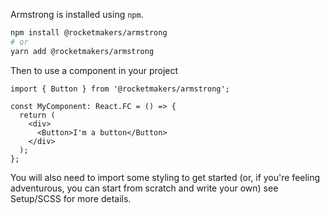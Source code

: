 
<Meta title="Setup/Installation" />

Armstrong is installed using `npm`.

```bash
npm install @rocketmakers/armstrong
# or
yarn add @rocketmakers/armstrong
```

Then to use a component in your project

```tsx
import { Button } from '@rocketmakers/armstrong';

const MyComponent: React.FC = () => {
  return (
    <div>
      <Button>I'm a button</Button>
    </div>
  );
};
```

You will also need to import some styling to get started (or, if you're feeling adventurous, you can start from scratch and write your own) see Setup/SCSS for more details.
